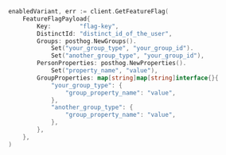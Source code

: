 
<OverrideServerPropertiesIntro />

```go
enabledVariant, err := client.GetFeatureFlag(
    FeatureFlagPayload{
        Key:        "flag-key",
        DistinctId: "distinct_id_of_the_user",
        Groups: posthog.NewGroups().
            Set("your_group_type", "your_group_id").
            Set("another_group_type", "your_group_id"),
        PersonProperties: posthog.NewProperties().
            Set("property_name", "value"),
        GroupProperties: map[string]map[string]interface{}{
            "your_group_type": {
                "group_property_name": "value",
            },
            "another_group_type": {
                "group_property_name": "value",
            },
        },
    },
)
```


<OverrideGeoIPPropertiesSDK />
